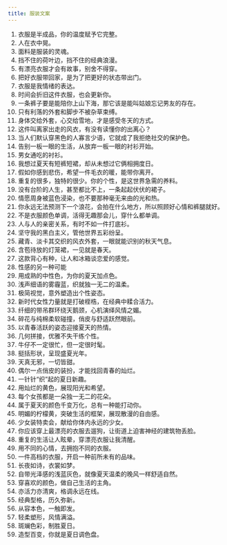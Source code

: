 ```yaml
---
title: 服装文案
---
```


1. 衣服是半成品，你的温度赋予它完整。
2. 人在衣中晃。
3. 面料是服装的灵魂。
4. 挡不住的荷叶边，挡不住的经典浪漫。
5. 有漂亮衣服才会有故事，别舍不得穿。
6. 把好衣服带回家，是为了把更好的状态带出门。
7. 衣服是我情绪的表达。
8. 时间会折旧这件衣服，也会更新你。
9. 一条裤子要是能陪你上山下海，那它该是能叫姑娘忘记男友的存在。
10. 只有利落的外套和脚步不被杂草束缚。
11. 身体交给外套，心交给雪地，才是感受冬天的方式。
12. 这件叫离家出走的风衣，有没有读懂你的出离心？
13. 当人们默认穿黑色的人寡言少语，它就成了我拒绝社交的保护色。
14. 告别一板一眼的生活，从放弃一板一眼的衬衫开始。
15. 男女通吃的衬衫。
16. 我想过夏天有短裤短裙，却从未想过它俩相拥度日。
17. 假如你感到悲伤，希望一件毛衣的暖，能带你离开。
18. 重复的很多，独特的很少。你的个性，是这世界急需的养料。
19. 没有台阶的人生，甚至都比不上，一条起起伏伏的裙子。
20. 情愿周身被蓝色浸染，也不要那种毫无来由的光和热。
21. 你永远无法预测下一个浪花，会拍在什么地方，所以照顾好心情和裤腿就好。
22. 不是衣服颜色单调，活得无趣那会儿，穿什么都单调。
23. 人与人的亲密关系，有时不如一件打底衫。
24. 坚守我的黑白主义，管他世界五彩纷呈。
25. 藏青、淡卡其交织的风衣外套，一眼就能识别的秋天气息。
26. 含苞待放的灯笼裙，一见就是春天。
27. 这款背心有种，让人和冰箱谈恋爱的感觉。
28. 性感的另一种可能
29. 用成熟的中性色，为你的夏天加点色。
30. 浅声细语的雾霾蓝，织就独一无二的温柔。
31. 极简视觉，意外塑造出个性姿态。
32. 新时代女性力量就是打破桎梏，在经典中糅合活力。
33. 纤细的带吊群环绕天鹅颈，心机演绎风情之媚。
34. 碎花与纯棉柔软碰撞，俏皮与舒适跃然眼前。
35. 以青春活跃的姿态迎接夏天的热情。
36. 几何拼接，优雅不失干练个性。
37. 牛仔不一定很忙，但一定很时髦。
38. 挺括形状，呈现盛夏光年。
39. 天真无邪，一切皆甜。
40. 偶尔一点俏皮的装扮，才能找回青春的灿烂。
41. 一针针“织”起的夏日新趣。
42. 用灿烂的黄色，展现阳光和希望。
43. 每个女孩都是一朵独一无二的花朵。
44. 属于夏天的颜色千变万化，总有一种能打动你。
45. 明媚的柠檬黄，突破生活的框架，展现散漫的自由感。
46. 少女装特卖会，献给你体内永远的少女。
47. 你应该穿上最漂亮的衣服去遛狗，让街道上迫害神经的建筑物丢脸。
48. 重复的生活让人眩晕，穿漂亮衣服让我清醒。
49. 用不同的心情，去拥抱不同的衣服。
50. 一件高档的衣服，开启一种前所未有的品味。
51. 长夜如诗，衣裳如梦。
52. 自带光泽感的浅蓝灰色，就像夏天温柔的晚风一样舒适自然。
53. 穿喜欢的颜色，做自己生活的主角。
54. 亦活力亦清爽，格调永远在线。
55. 经典型格，历久弥新。
56. 从容本色，一触即发。
57. 轻柔塑形，风情满溢。
58. 斑斓色彩，制胜夏日。
59. 造型百变，你就是夏日调色盘。